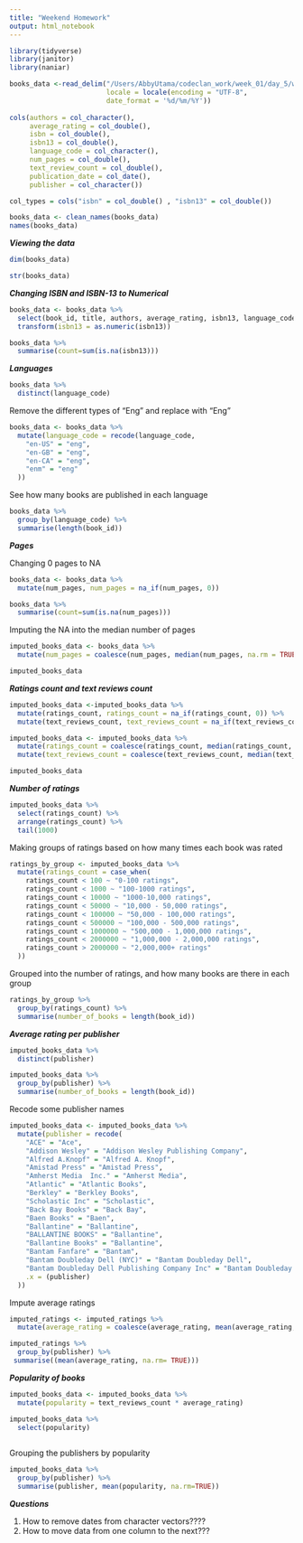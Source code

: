 ```yaml
---
title: "Weekend Homework"
output: html_notebook
---
```


```r
library(tidyverse)
library(janitor)
library(naniar)

books_data <-read_delim("/Users/AbbyUtama/codeclan_work/week_01/day_5/weekend_homework/data/books.csv", delim = ",", 
                        locale = locale(encoding = "UTF-8",
                        date_format = '%d/%m/%Y'))
                        
cols(authors = col_character(),
     average_rating = col_double(),
     isbn = col_double(),
     isbn13 = col_double(),
     language_code = col_character(),
     num_pages = col_double(),
     text_review_count = col_double(),
     publication_date = col_date(),
     publisher = col_character())

col_types = cols("isbn" = col_double() , "isbn13" = col_double())

books_data <- clean_names(books_data)
names(books_data)

```
***Viewing the data***
```r
dim(books_data)
```

```r
str(books_data)
```

***Changing ISBN and ISBN-13 to Numerical***

```r
books_data <- books_data %>% 
  select(book_id, title, authors, average_rating, isbn13, language_code, num_pages, ratings_count, text_reviews_count, publication_date, publisher) %>% 
  transform(isbn13 = as.numeric(isbn13))

books_data %>% 
  summarise(count=sum(is.na(isbn13)))
```

***Languages***

```r
books_data %>% 
  distinct(language_code)
```
Remove the different types of "Eng" and replace with "Eng"

```r
books_data <- books_data %>% 
  mutate(language_code = recode(language_code,
    "en-US" = "eng",
    "en-GB" = "eng",
    "en-CA" = "eng",
    "enm" = "eng"
  ))
```

See how many books are published in each language

```r
books_data %>% 
  group_by(language_code) %>% 
  summarise(length(book_id))
```

***Pages***

Changing 0 pages to NA

```r
books_data <- books_data %>% 
  mutate(num_pages, num_pages = na_if(num_pages, 0)) 

books_data %>% 
  summarise(count=sum(is.na(num_pages)))
```
Imputing the NA into the median number of pages
```r
imputed_books_data <- books_data %>% 
  mutate(num_pages = coalesce(num_pages, median(num_pages, na.rm = TRUE)))

imputed_books_data
```
***Ratings count and text reviews count***

```r
imputed_books_data <-imputed_books_data %>% 
  mutate(ratings_count, ratings_count = na_if(ratings_count, 0)) %>% 
  mutate(text_reviews_count, text_reviews_count = na_if(text_reviews_count, 0))

imputed_books_data <- imputed_books_data %>% 
  mutate(ratings_count = coalesce(ratings_count, median(ratings_count, na.rm = TRUE))) %>% 
  mutate(text_reviews_count = coalesce(text_reviews_count, median(text_reviews_count, na.rm = TRUE)))

imputed_books_data
```
***Number of ratings***

```r
imputed_books_data %>% 
  select(ratings_count) %>% 
  arrange(ratings_count) %>% 
  tail(1000)
```

Making groups of ratings based on how many times each book was rated
```r
ratings_by_group <- imputed_books_data %>% 
  mutate(ratings_count = case_when(
    ratings_count < 100 ~ "0-100 ratings",
    ratings_count < 1000 ~ "100-1000 ratings",
    ratings_count < 10000 ~ "1000-10,000 ratings",
    ratings_count < 50000 ~ "10,000 - 50,000 ratings",
    ratings_count < 100000 ~ "50,000 - 100,000 ratings",
    ratings_count < 500000 ~ "100,000 - 500,000 ratings",
    ratings_count < 1000000 ~ "500,000 - 1,000,000 ratings",
    ratings_count < 2000000 ~ "1,000,000 - 2,000,000 ratings",
    ratings_count > 2000000 ~ "2,000,000+ ratings"
  ))
```

Grouped into the number of ratings, and how many books are there in each group

```r
ratings_by_group %>% 
  group_by(ratings_count) %>% 
  summarise(number_of_books = length(book_id))
```

***Average rating per publisher***
```r
imputed_books_data %>% 
  distinct(publisher)
```
```r
imputed_books_data %>% 
  group_by(publisher) %>% 
  summarise(number_of_books = length(book_id))
```


Recode some publisher names


```r
imputed_books_data <- imputed_books_data %>% 
  mutate(publisher = recode(
    "ACE" = "Ace",
    "Addison Wesley" = "Addison Wesley Publishing Company",
    "Alfred A.Knopf" = "Alfred A. Knopf",
    "Amistad Press" = "Amistad Press",
    "Amherst Media  Inc." = "Amherst Media",
    "Atlantic" = "Atlantic Books",
    "Berkley" = "Berkley Books",
    "Scholastic Inc" = "Scholastic",
    "Back Bay Books" = "Back Bay",
    "Baen Books" = "Baen",
    "Ballantine" = "Ballantine",
    "BALLANTINE BOOKS" = "Ballantine",
    "Ballantine Books" = "Ballantine",
    "Bantam Fanfare" = "Bantam",
    "Bantam Doubleday Dell (NYC)" = "Bantam Doubleday Dell",
    "Bantam Doubleday Dell Publishing Company Inc" = "Bantam Doubleday Dell",
    .x = (publisher)
  ))
```


Impute average ratings
```r
imputed_ratings <- imputed_ratings %>% 
  mutate(average_rating = coalesce(average_rating, mean(average_rating, na.rm = TRUE)))
```


```r
imputed_ratings %>% 
  group_by(publisher) %>% 
 summarise((mean(average_rating, na.rm= TRUE)))

```

***Popularity of books***
```r
imputed_books_data <- imputed_books_data %>%
  mutate(popularity = text_reviews_count * average_rating)

imputed_books_data %>% 
  select(popularity)
  
```
Grouping the publishers by popularity
```r
imputed_books_data %>% 
  group_by(publisher) %>% 
  summarise(publisher, mean(popularity, na.rm=TRUE))
```

***Questions***

1. How to remove dates from character vectors????
2. How to move data from one column to the next???

